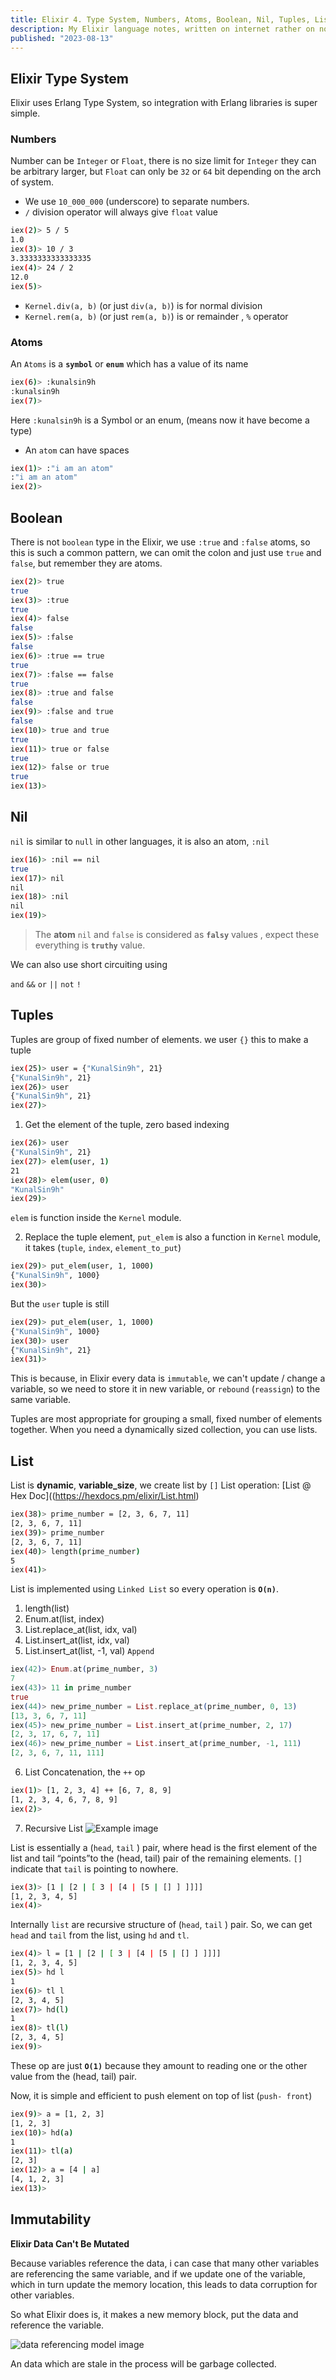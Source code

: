 ```yaml
---
title: Elixir 4. Type System, Numbers, Atoms, Boolean, Nil, Tuples, List, Immutability
description: My Elixir language notes, written on internet rather on note book
published: "2023-08-13"
---
```


## Elixir Type System

Elixir uses Erlang Type System, so integration with Erlang libraries is super simple.

### Numbers

Number can be `Integer` or `Float`, there is no size limit for `Integer` they can be arbitrary larger, but `Float` can only be `32` or `64` bit depending on the arch of system.

- We use `10_000_000` (underscore) to separate numbers.
- `/` division operator will always give `float` value

```bash
iex(2)> 5 / 5
1.0
iex(3)> 10 / 3
3.3333333333333335
iex(4)> 24 / 2
12.0
iex(5)>
```

- `Kernel.div(a, b)` (or just `div(a, b)`) is for normal division
- `Kernel.rem(a, b)` (or just `rem(a, b)`) is or remainder , `%` operator

### Atoms

An `Atoms` is a **`symbol`** or **`enum`** which has a value of its name

```bash
iex(6)> :kunalsin9h
:kunalsin9h
iex(7)>
```

Here `:kunalsin9h` is a Symbol or an enum, (means now it have become a type)

- An `atom` can have spaces

```bash
iex(1)> :"i am an atom"
:"i am an atom"
iex(2)>
```

## Boolean

There is not `boolean` type in the Elixir, we use `:true` and `:false` atoms, so this is such a common pattern, we can omit the colon and just use `true` and `false`, but remember they are atoms.

```bash
iex(2)> true
true
iex(3)> :true
true
iex(4)> false
false
iex(5)> :false
false
iex(6)> :true == true
true
iex(7)> :false == false
true
iex(8)> :true and false
false
iex(9)> :false and true
false
iex(10)> true and true
true
iex(11)> true or false
true
iex(12)> false or true
true
iex(13)>
```

## Nil

`nil` is similar to `null` in other languages, it is also an atom, `:nil`

```bash
iex(16)> :nil == nil
true
iex(17)> nil
nil
iex(18)> :nil
nil
iex(19)>
```

> The **atom** `nil` and `false` is considered as **`falsy`** values , expect these everything is **`truthy`** value.

We can also use short circuiting using

`and` `&&`
`or` `||`
`not` `!`

## Tuples

Tuples are group of fixed number of elements. we user `{}` this to make a tuple

```bash
iex(25)> user = {"KunalSin9h", 21}
{"KunalSin9h", 21}
iex(26)> user
{"KunalSin9h", 21}
iex(27)>
```

1. Get the element of the tuple, zero based indexing

```bash
iex(26)> user
{"KunalSin9h", 21}
iex(27)> elem(user, 1)
21
iex(28)> elem(user, 0)
"KunalSin9h"
iex(29)>
```

`elem` is function inside the `Kernel` module.

2. Replace the tuple element, `put_elem` is also a function in `Kernel` module, it takes (`tuple`, `index`, `element_to_put`)

```bash
iex(29)> put_elem(user, 1, 1000)
{"KunalSin9h", 1000}
iex(30)>
```

But the `user` tuple is still

```bash
iex(29)> put_elem(user, 1, 1000)
{"KunalSin9h", 1000}
iex(30)> user
{"KunalSin9h", 21}
iex(31)>
```

This is because, in Elixir every data is `immutable`, we can't update / change a variable, so we need to store it in new variable, or `rebound` (`reassign`) to the same variable.

Tuples are most appropriate for grouping a small, fixed
number of elements together. When you need a dynamically
sized collection, you can use lists.

## List

List is **dynamic**, **variable_size**, we create list by `[]`
List operation: [List @ Hex Doc]((https://hexdocs.pm/elixir/List.html)

```bash
iex(38)> prime_number = [2, 3, 6, 7, 11]
[2, 3, 6, 7, 11]
iex(39)> prime_number
[2, 3, 6, 7, 11]
iex(40)> length(prime_number)
5
iex(41)>
```

List is implemented using `Linked List` so every operation is **`O(n)`**.

1. length(list)
2. Enum.at(list, index)
3. List.replace_at(list, idx, val)
4. List.insert_at(list, idx, val)
5. List.insert_at(list, -1, val) `Append`

```elixir
iex(42)> Enum.at(prime_number, 3)
7
iex(43)> 11 in prime_number
true
iex(44)> new_prime_number = List.replace_at(prime_number, 0, 13)
[13, 3, 6, 7, 11]
iex(45)> new_prime_number = List.insert_at(prime_number, 2, 17)
[2, 3, 17, 6, 7, 11]
iex(46)> new_prime_number = List.insert_at(prime_number, -1, 111)
[2, 3, 6, 7, 11, 111]
```

6. List Concatenation, the `++` op

```bash
iex(1)> [1, 2, 3, 4] ++ [6, 7, 8, 9]
[1, 2, 3, 4, 6, 7, 8, 9]
iex(2)>
```

7. Recursive List
   ![Example image](https://tiddi.kunalsin9h.com/rcB72tB)

List is essentially a (`head`, `tail` ) pair, where head is the first element of the list and tail “points”to the (head, tail) pair of the remaining elements. `[]` indicate that `tail` is pointing to nowhere.

```bash
iex(3)> [1 | [2 | [ 3 | [4 | [5 | [] ] ]]]]
[1, 2, 3, 4, 5]
iex(4)>
```

Internally `list` are recursive structure of (`head`, `tail` ) pair.
So, we can get `head` and `tail` from the list, using `hd` and `tl`.

```bash
iex(4)> l = [1 | [2 | [ 3 | [4 | [5 | [] ] ]]]]
[1, 2, 3, 4, 5]
iex(5)> hd l
1
iex(6)> tl l
[2, 3, 4, 5]
iex(7)> hd(l)
1
iex(8)> tl(l)
[2, 3, 4, 5]
iex(9)>
```

These op are just **`O(1)`** because they amount to reading one
or the other value from the (head, tail) pair.

Now, it is simple and efficient to push element on top of list (`push- front`)

```bash
iex(9)> a = [1, 2, 3]
[1, 2, 3]
iex(10)> hd(a)
1
iex(11)> tl(a)
[2, 3]
iex(12)> a = [4 | a]
[4, 1, 2, 3]
iex(13)>
```

## Immutability

**Elixir Data Can't Be Mutated**

Because variables reference the data, i can case that many other variables are referencing the same variable, and if we update one of the variable, which in turn update the memory location, this leads to data corruption for other variables.

So what Elixir does is, it makes a new memory block, put the data and reference the variable.

![data referencing model image](https://tiddi.kunalsin9h.com/5IwiFRL)

An data which are stale in the process will be garbage collected.

